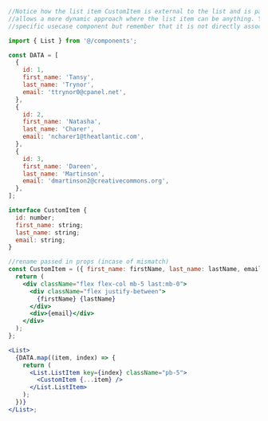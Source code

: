 ```jsx
//Notice how the list item CustomItem is external to the list and is passed into "List.ListItem" as a child. This
//allows a more dynamic approach where the list item can be anything. You can ofcourse make CustomItem into a
//specific usecase component but remember that it is not directly associated with List.

import { List } from '@/components';

const DATA = [
  {
    id: 1,
    first_name: 'Tansy',
    last_name: 'Trynor',
    email: 'ttrynor0@cpanel.net',
  },
  {
    id: 2,
    first_name: 'Natasha',
    last_name: 'Charer',
    email: 'ncharer1@theatlantic.com',
  },
  {
    id: 3,
    first_name: 'Dareen',
    last_name: 'Martinson',
    email: 'dmartinson2@creativecommons.org',
  },
];

interface CustomItem {
  id: number;
  first_name: string;
  last_name: string;
  email: string;
}

//rename passed in props (incase of mismatch)
const CustomItem = ({ first_name: firstName, last_name: lastName, email }: CustomItem) => {
  return (
    <div className="flex flex-col mb-5 last:mb-0">
      <div className="flex justify-between">
        {firstName} {lastName}
      </div>
      <div>{email}</div>
    </div>
  );
};

<List>
  {DATA.map((item, index) => {
    return (
      <List.ListItem key={index} className="pb-5">
        <CustomItem {...item} />
      </List.ListItem>
    );
  })}
</List>;
```
